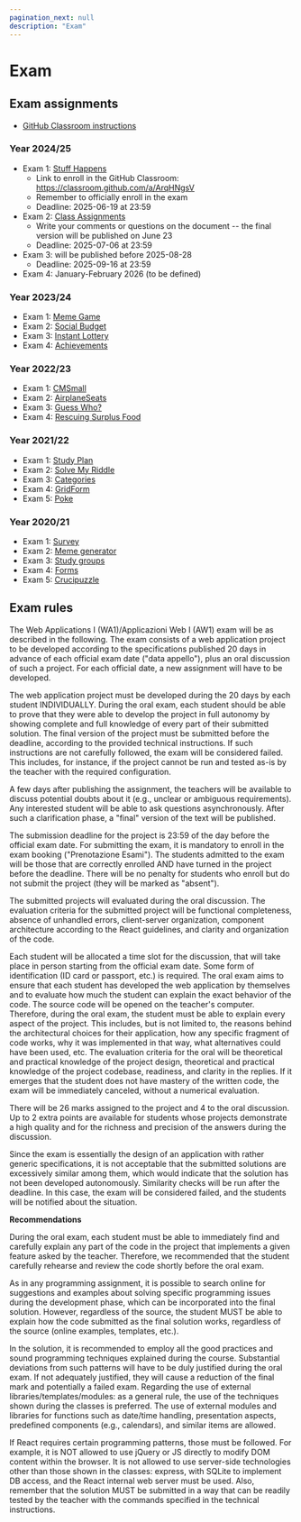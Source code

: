 ```yaml
---
pagination_next: null
description: "Exam"
---
```


# Exam

## Exam assignments

- [GitHub Classroom instructions](https://polito-wa1-aw1-2023.github.io/materials/GH-Classroom-Instructions.pdf)

### Year 2024/25

- Exam 1: [Stuff Happens](https://docs.google.com/document/d/1_z4YeUshqTOZHVgOfGe6kXsZDKiYwRqwG3e1SO9RYJo/edit?usp=sharing)
    - Link to enroll in the GitHub Classroom: https://classroom.github.com/a/ArqHNgsV
    - Remember to officially enroll in the exam 
    - Deadline: 2025-06-19 at 23:59
- Exam 2: [Class Assignments](https://docs.google.com/document/d/1ynQtpHGB7h7_NVfDfOjVavlqdPnPCNJeY9mMqFZY1RY/edit?usp=sharing)
    - Write your comments or questions on the document -- the final version will be published on June 23
    - Deadline: 2025-07-06 at 23:59
- Exam 3: will be published before 2025-08-28
    - Deadline: 2025-09-16 at 23:59
- Exam 4: January-February 2026 (to be defined)


### Year 2023/24

- Exam 1: [Meme Game](https://docs.google.com/document/d/1NIgIrOY9G1A6uhqtunVdY7kZh72kjxcH4usWo7W6B9g/edit?usp=sharing)
- Exam 2: [Social Budget](https://docs.google.com/document/d/1ra3XJbrQGPNNEBl5doZbhtz5vgKp6p1ePJfd3SKNa20/edit?usp=sharing)
- Exam 3: [Instant Lottery](https://docs.google.com/document/d/1j7lllVUZ-DYsJHIqF0OOPLLxhhNq3FxH8ip9pvWdqh0/edit?usp=sharing)
- Exam 4: [Achievements](https://docs.google.com/document/d/17zTwDBEhYBvVSIKv3GeoPoY_-cWnwp-Kpy0KKrXAqDU/edit?usp=sharing)

### Year 2022/23

- Exam 1: [CMSmall](https://docs.google.com/document/d/1MaIpKyLjvUv3UwMztYrYYVie_nTu4ekMYRyYpMEwzbk/edit)
- Exam 2: [AirplaneSeats](https://docs.google.com/document/d/1D0asOxWrcH8Kk44I7UkGmicEHdAxgLvB69KZ8Gj3fNE/edit?usp=sharing)
- Exam 3: [Guess Who?](https://docs.google.com/document/d/1RSYjF_COthJ6wEG5-RnVXWcD0LjeVDUyqPNs49OUbNM/edit?usp=sharing)
- Exam 4: [Rescuing Surplus Food](https://docs.google.com/document/d/1K3aNNcYL0s7Zdned0G8OfO2ap7F0mL1DvKpxGMB9_yA)

### Year 2021/22

- Exam 1: [Study Plan](https://docs.google.com/document/d/1Yfjkr3Jwn8W3riLMU6F2CDTSmkdJNs90qsYqnMPolZw/)
- Exam 2: [Solve My Riddle](https://docs.google.com/document/d/1912JXirmOZ4Xy1vLND478aan25xkChZX_AuM1ZLq-mw)
- Exam 3: [Categories](https://docs.google.com/document/d/1_t4TXdRXJY-QlpE9wcAvMGjm2E9pNmdTXvnh-iTG2-I)
- Exam 4: [GridForm](https://docs.google.com/document/d/1vUwew3J3ZQGF-ndPB3aihsBKd1EI4jlzRC58pI8lkQ0/edit?usp=sharing)
- Exam 5: [Poke](https://docs.google.com/document/d/1e0Ev7gcY15EFsUkyRV5xYyxj5oSCW8TfNC7tt_q5uG8/edit?usp=sharing)

### Year 2020/21

- Exam 1: [Survey](http://lys.polito.it/files/courses/01TXYOV/2021/exam/WA1_exam1_survey_FINAL.pdf)
- Exam 2: [Meme generator](http://lys.polito.it/files/courses/01TXYOV/2021/exam/WA1_exam2_meme_generator_FINAL.pdf)
- Exam 3: [Study groups](http://lys.polito.it/files/courses/01TXYOV/2021/exam/WA1_exam3_StudyGroups_FINAL.pdf)
- Exam 4: [Forms](http://lys.polito.it/files/courses/01TXYOV/2021/exam/WA1_exam4_forms_FINAL.pdf)
- Exam 5: [Crucipuzzle](http://lys.polito.it/files/courses/01TXYOV/2021/exam/WA1_exam5_crucipuzzle.pdf)


## Exam rules

The Web Applications I (WA1)/Applicazioni Web I (AW1) exam will be as described in the following.
The exam consists of a web application project to be developed according to the specifications published 20 days in advance of each official exam date ("data appello"), plus an oral discussion of such a project. For each official date, a new assignment will have to be developed.

The web application project must be developed during the 20 days by each student INDIVIDUALLY. During the oral exam, each student should be able to prove that they were able to develop the project in full autonomy by showing complete and full knowledge of every part of their submitted solution.
The final version of the project must be submitted before the deadline, according to the provided technical instructions.
If such instructions are not carefully followed, the exam will be considered failed. This includes, for instance, if the project cannot be run and tested as-is by the teacher with the required configuration.

A few days after publishing the assignment, the teachers will be available to discuss potential doubts about it (e.g., unclear or ambiguous requirements). Any interested student will be able to ask questions asynchronously. After such a clarification phase, a "final" version of the text will be published.

The submission deadline for the project is 23:59 of the day before the official exam date.
For submitting the exam, it is mandatory to enroll in the exam booking ("Prenotazione Esami"). The students admitted to the exam will be those that are correctly enrolled AND have turned in the project before the deadline. There will be no penalty for students who enroll but do not submit the project (they will be marked as "absent").

The submitted projects will evaluated during the oral discussion.
The evaluation criteria for the submitted project will be functional completeness, absence of unhandled errors, client-server organization, component architecture according to the React guidelines, and clarity and organization of the code.

Each student will be allocated a time slot for the discussion, that will take place in person starting from the official exam date. Some form of identification (ID card or passport, etc.) is required. The oral exam aims to ensure that each student has developed the web application by themselves and to evaluate how much the student can explain the exact behavior of the code. The source code will be opened on the teacher's computer.
Therefore, during the oral exam, the student must be able to explain every aspect of the project. This includes, but is not limited to, the reasons behind the architectural choices for their application, how any specific fragment of code works, why it was implemented in that way, what alternatives could have been used, etc.
The evaluation criteria for the oral will be theoretical and practical knowledge of the project design, theoretical and practical knowledge of the project codebase, readiness, and clarity in the replies. 
If it emerges that the student does not have mastery of the written code, the exam will be immediately canceled, without a numerical evaluation.

There will be 26 marks assigned to the project and 4 to the oral discussion. Up to 2 extra points are available for students whose projects demonstrate a high quality and for the richness and precision of the answers during the discussion.

Since the exam is essentially the design of an application with rather generic specifications, it is not acceptable that the submitted solutions are excessively similar among them, which would indicate that the solution has not been developed autonomously. Similarity checks will be run after the deadline. In this case, the exam will be considered failed, and the students will be notified about the situation.

**Recommendations**

During the oral exam, each student must be able to immediately find and carefully explain any part of the code in the project that implements a given feature asked by the teacher. Therefore, we recommended that the student carefully rehearse and review the code shortly before the oral exam.

As in any programming assignment, it is possible to search online for suggestions and examples about solving specific programming issues during the development phase, which can be incorporated into the final solution. However, regardless of the source, the student MUST be able to explain how the code submitted as the final solution works, regardless of the source (online examples, templates, etc.).

In the solution, it is recommended to employ all the good practices and sound programming techniques explained during the course. Substantial deviations from such patterns will have to be duly justified during the oral exam. If not adequately justified, they will cause a reduction of the final mark and potentially a failed exam.
Regarding the use of external libraries/templates/modules: as a general rule, the use of the techniques shown during the classes is preferred. The use of external modules and libraries for functions such as date/time handling, presentation aspects, predefined components (e.g., calendars), and similar items are allowed.

If React requires certain programming patterns, those must be followed. For example, it is NOT allowed to use jQuery or JS directly to modify DOM content within the browser. It is not allowed to use server-side technologies other than those shown in the classes: express, with SQLite to implement DB access, and the React internal web server must be used. Also, remember that the solution MUST be submitted in a way that can be readily tested by the teacher with the commands specified in the technical instructions.